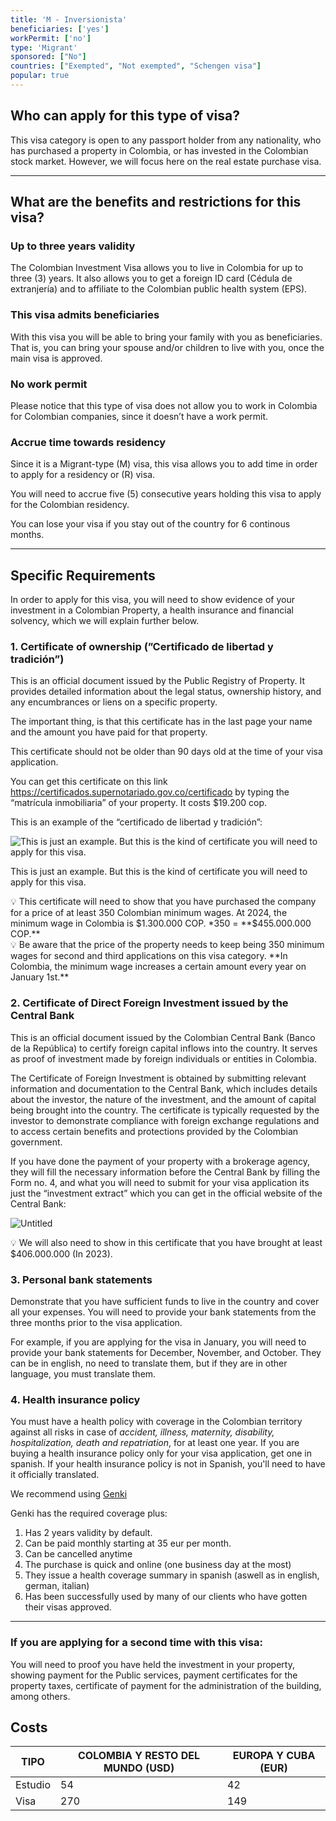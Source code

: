 ```yaml
---
title: 'M - Inversionista'
beneficiaries: ['yes']
workPermit: ['no']
type: 'Migrant'
sponsored: ["No"]
countries: ["Exempted", "Not exempted", "Schengen visa"]
popular: true
---
```

## Who can apply for this type of visa?

This visa category is open to any passport holder from any nationality, who has purchased a property in Colombia, or has invested in the Colombian stock market. However, we will focus here on the real estate purchase visa.

---

## What are the benefits and restrictions for this visa?

### **Up to three years validity**

The Colombian Investment Visa allows you to live in Colombia for up to three (3) years. It also allows you to get a foreign ID card (Cédula de extranjería) and to affiliate to the Colombian public health system (EPS).

### **This visa admits beneficiaries**

With this visa you will be able to bring your family with you as beneficiaries. That is, you can bring your spouse and/or children to live with you, once the main visa is approved.

### **No work permit**

Please notice that this type of visa does not allow you to work in Colombia for Colombian companies, since it doesn’t have a work permit.

### **Accrue time towards residency**

Since it is a Migrant-type (M) visa, this visa allows you to add time in order to apply for a residency or (R) visa.

You will need to accrue five (5) consecutive years holding this visa to apply for the Colombian residency.

You can lose your visa if you stay out of the country for 6 continous months.

---

## Specific Requirements

In order to apply for this visa, you will need to show evidence of your investment in a Colombian Property, a health insurance and financial solvency, which we will explain further below.

### 1. Certificate of ownership  (”Certificado de libertad y tradición”)

This is an official document issued by the Public Registry of Property. It provides detailed information about the legal status, ownership history, and any encumbrances or liens on a specific property.

The important thing, is that this certificate has in the last page your name and the amount you have paid for that property. 

This certificate should not be older than 90 days old at the time of your visa application.

You can get this certificate on this link https://certificados.supernotariado.gov.co/certificado by typing the “matrícula inmobiliaria” of your property. It costs $19.200 cop.

This is an example of the “certificado de libertad y tradición”:

![This is just an example. But this is the kind of certificate you will need to apply for this visa.](https://prod-files-secure.s3.us-west-2.amazonaws.com/5ba766a1-ea5e-4bc0-88f5-29aa4760f982/36b25ddf-65b9-4749-81ec-db4eb17eb30c/Untitled.webp)

This is just an example. But this is the kind of certificate you will need to apply for this visa.

<aside>
💡 This certificate will need to show that you have purchased the company for a price of at least 350 Colombian minimum wages. At 2024, the minimum wage in Colombia is $1.300.000 COP. *350 = **$455.000.000 COP.**

</aside>

<aside>
💡 Be aware that the price of the property needs to keep being 350 minimum wages for second and third applications on this visa category. **In Colombia, the minimum wage increases a certain amount every year on January 1st.**

</aside>

### 2. Certificate of Direct Foreign Investment issued by the Central Bank

This is an official document issued by the Colombian Central Bank (Banco de la República) to certify foreign capital inflows into the country. It serves as proof of investment made by foreign individuals or entities in Colombia.

The Certificate of Foreign Investment is obtained by submitting relevant information and documentation to the Central Bank, which includes details about the investor, the nature of the investment, and the amount of capital being brought into the country. The certificate is typically requested by the investor to demonstrate compliance with foreign exchange regulations and to access certain benefits and protections provided by the Colombian government.

If you have done the payment of your property with a brokerage agency, they will fill the necessary information before the Central Bank by filling the Form no. 4, and what you will need to submit for your visa application its just the “investment extract” which you can get in the official website of the Central Bank:

![Untitled](https://prod-files-secure.s3.us-west-2.amazonaws.com/5ba766a1-ea5e-4bc0-88f5-29aa4760f982/c4cc3972-7664-48b3-b5f1-c5a692ac14d0/Untitled.png)

<aside>
💡 We will also need to show in this certificate that you have brought at least $406.000.000 (In 2023).

</aside>

### 3. Personal **bank statements**

Demonstrate that you have sufficient funds to live in the country and cover all your expenses. You will need to provide your bank statements from the three months prior to the visa application. 

For example, if you are applying for the visa in January, you will need to provide your bank statements for December, November, and October. They can be in english, no need to translate them, but if they are in other language, you must translate them.

### **4. Health insurance policy**

You must have a health policy with coverage in the Colombian territory against all risks in case of *accident, illness, maternity, disability, hospitalization, death and repatriation*, for at least one year. If you are buying a health insurance policy only for your visa application, get one in spanish. If your health insurance policy is not in Spanish, you'll need to have it officially translated.

We recommend using [Genki](https://genki.world/?with=capitaleme)

Genki has the required coverage plus: 

1. Has 2 years validity by default. 
2. Can be paid monthly starting at 35 eur per month. 
3. Can be cancelled anytime 
4. The purchase is quick and online (one business day at the most) 
5. They issue a health coverage summary in spanish (aswell as in english, german, italian) 
6. Has been successfully used by many of our clients who have gotten their visas approved.

---

### **If you are applying for a second time with this visa:**

You will need to proof you have held the investment in your property, showing payment for the Public services, payment certificates for the property taxes, certificate of payment for the administration of the building, among others.

## Costs

| TIPO | COLOMBIA Y RESTO DEL MUNDO (USD) | EUROPA Y CUBA (EUR) |
| --- | --- | --- |
| Estudio | 54 | 42 |
| Visa | 270 | 149 |